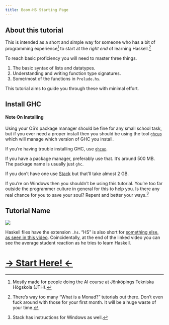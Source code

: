 ```yaml
---
title: Boom-HS Starting Page
---
```


## About this tutorial

This is intended as a short and simple way for someone who has a bit of programming experience^[Mostly made for people doing the AI course at Jönköpings Tekniska Högskola (JTH).] to start at the *right end* of learning Haskell.^[There's way too many "What is a Monad?" tutorials out there. Don't even fuck around with those for your first month. It will be a huge waste of your time.]

To reach basic proficiency you will need to master three things.

  1. The basic syntax of lists and datatypes.
  2. Understanding and writing function type signatures.
  3. Some/most of the functions in `Prelude.hs`.

This tutorial aims to guide you through these with minimal effort.











## Install GHC
:::{.column-margin}
#### Note On Installing

Using your OS's package manager should be fine for any small school task, but if you ever need a proper install then you should be using the tool [`ghcup`](https://www.haskell.org/ghcup/) which will manage which version of GHC you install.

If you're having trouble installing GHC, use [`ghcup`](https://www.haskell.org/ghcup/).
:::

If you have a package manager, preferably use that. It's around 500 MB. The package name is usually just `ghc`.

If you don't have one use [Stack](https://docs.haskellstack.org/en/stable/) but that'll take almost 2 GB.

If you're on Windows then you shouldn't be using this tutorial. You're too far outside the programmer culture in general for this to help you. Is there any real chance for you to save your soul? Repent and better your ways.^[Stack has instructions for Windows as well.]













## Tutorial Name

![](img/older-meme-but-checks-out.jpg)

Haskell files have the extension `.hs`.
"HS" is also short for [something else, as seen in this video](https://www.youtube.com/watch?v=olm7xC-gBMY).
Coincidentally, at the end of the linked video you can see the average student reaction as he tries to learn Haskell.













# [$\rightarrow$ Start Here! $\leftarrow$](01_elem.qmd)

